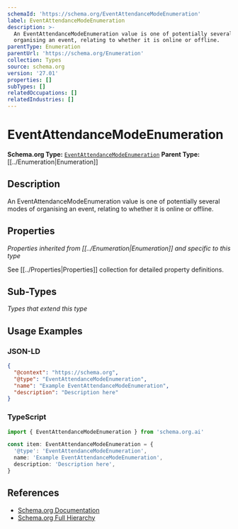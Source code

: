 ```yaml
---
schemaId: 'https://schema.org/EventAttendanceModeEnumeration'
label: EventAttendanceModeEnumeration
description: >-
  An EventAttendanceModeEnumeration value is one of potentially several modes of
  organising an event, relating to whether it is online or offline.
parentType: Enumeration
parentUrl: 'https://schema.org/Enumeration'
collection: Types
source: schema.org
version: '27.01'
properties: []
subTypes: []
relatedOccupations: []
relatedIndustries: []
---
```

# EventAttendanceModeEnumeration

**Schema.org Type:** [`EventAttendanceModeEnumeration`](https://schema.org/EventAttendanceModeEnumeration)
**Parent Type:** [[../Enumeration|Enumeration]]

## Description

An EventAttendanceModeEnumeration value is one of potentially several modes of organising an event, relating to whether it is online or offline.

## Properties

*Properties inherited from [[../Enumeration|Enumeration]] and specific to this type*

See [[../Properties|Properties]] collection for detailed property definitions.

## Sub-Types

*Types that extend this type*

## Usage Examples

### JSON-LD

```json
{
  "@context": "https://schema.org",
  "@type": "EventAttendanceModeEnumeration",
  "name": "Example EventAttendanceModeEnumeration",
  "description": "Description here"
}
```

### TypeScript

```typescript
import { EventAttendanceModeEnumeration } from 'schema.org.ai'

const item: EventAttendanceModeEnumeration = {
  '@type': 'EventAttendanceModeEnumeration',
  name: 'Example EventAttendanceModeEnumeration',
  description: 'Description here',
}
```

## References

- [Schema.org Documentation](https://schema.org/EventAttendanceModeEnumeration)
- [Schema.org Full Hierarchy](https://schema.org/docs/full.html)
